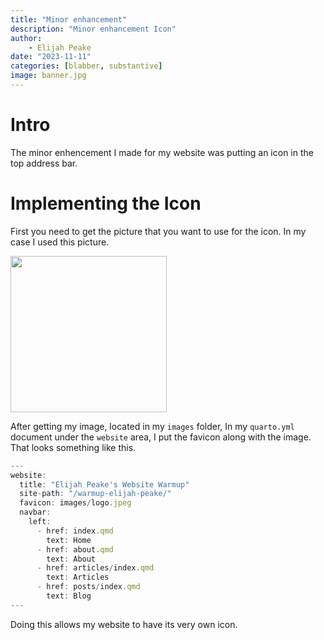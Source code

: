 ```yaml
---
title: "Minor enhancement"
description: "Minor enhancement Icon"
author:
    - Elijah Peake
date: "2023-11-11"
categories: [blabber, substantive]
image: banner.jpg
---
```


# Intro

The minor enhencement I made for my website was putting an icon in the top address bar.


# Implementing the Icon

First you need to get the picture that you want to use for the icon. In my case I used this picture.


<img src= "/images/image0.jpeg"
style="float: center; margin 3px 0px 3px 12px;"
width= 250>

After getting my image, located in my `images` folder, In my `quarto.yml` document under the `website` area, I put the favicon along with the image. That looks something like this.

```.js
---
website:
  title: "Elijah Peake's Website Warmup"
  site-path: "/warmup-elijah-peake/"
  favicon: images/logo.jpeg
  navbar:
    left:
      - href: index.qmd
        text: Home
      - href: about.qmd
        text: About 
      - href: articles/index.qmd
        text: Articles
      - href: posts/index.qmd
        text: Blog
---
```
Doing this allows my website to have its very own icon.

